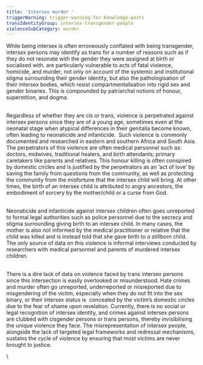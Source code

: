```yaml
---
title: 'Intersex murder '
triggerWarning: trigger-warning-for-knowledge-posts
transIdentityGroup: intersex-transgender-people
violenceSubCategory: murder
---
```

<Footnote text="Intersex transgender persons">While being intersex is often erroneously conflated with being transgender, intersex persons may identify as trans for a number of reasons such as if they do not resonate with the gender they were assigned at birth or socialised with.</Footnote> are particularly vulnerable to acts of fatal violence, homicide, and murder, not only on account of the systemic and institutional stigma surrounding their gender identity, but also the pathologisation of their intersex bodies, which resist compartmentalisation into rigid sex and gender binaries. This is compounded by patriarchal notions of honour, superstition, and dogma. 

\
Regardless of whether they are cis or trans, violence is perpetrated against intersex persons since they are of a young age, sometimes even at the neonatal stage when atypical differences in their genitalia become known, often leading to neonaticide and infanticide.  Such violence is commonly documented and researched in eastern and southern Africa and South Asia. The perpetrators of this violence are often medical personnel such as: doctors, midwives, traditional healers, and birth attendants; primary caretakers like parents and relatives. This honour killing is often conspired by domestic circles and is justified by the perpetrators as an ‘act of love’ by saving the family from questions from the community, as well as protecting the community from the misfortune that the intersex child will bring. At other times, the birth of an intersex child is attributed to angry ancestors, the embodiment of sorcery by the mother/child or a curse from God. 

\
Neonaticide and infanticide against intersex children often goes unreported to formal legal authorities such as police personnel due to the secrecy and stigma surrounding giving birth to an intersex child. In many cases, the mother is also not informed by the medical practitioner or relative that the child was killed and is instead told that she gave birth to a stillborn child. The only source of data on this violence is informal interviews conducted by researchers with medical personnel and parents of murdered intersex children.

\
There is a dire lack of data on violence faced by trans intersex persons since this intersection is easily overlooked or misunderstood. Hate crimes and murder often go unreported, underreported or misreported due to misgendering of the victim, especially when they do not fit into the sex binary, or their intersex status is  concealed by the victim’s domestic circles due to the fear of shame upon revelation. Currently, there is no social or legal recognition of intersex identity, and crimes against intersex persons are clubbed with cisgender persons or trans persons, thereby invisibilising the unique violence they face. The misrepresentation of intersex people, alongside the lack of targeted legal frameworks and redressal mechanisms, sustains the cycle of violence by ensuring that most victims are never brought to justice.

\\
